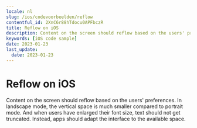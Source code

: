 ```yaml
---
locale: nl
slug: /ios/codevoorbeelden/reflow
contentful_id: 2XnC6r88hTdocu0APFbczR
title: Reflow on iOS
description: Content on the screen should reflow based on the users' preferences.
keywords: [iOS code sample]
date: 2023-01-23
last_update:
  date: 2023-01-23
---
```


# Reflow on iOS

Content on the screen should reflow based on the users' preferences. In landscape mode, the vertical space is much smaller compared to portrait mode. And when users have enlarged their font size, text should not get truncated. Instead, apps should adapt the interface to the available space.

<CodeSample id="screen-reflow" locale="nl" platform="ios"/>
